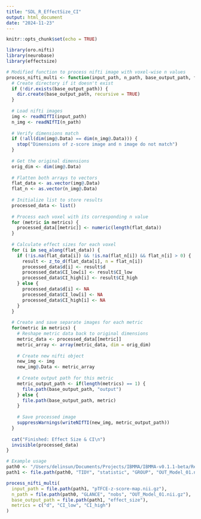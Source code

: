 ```yaml
---
title: "SDL_R_EffectSize_CI"
output: html_document
date: "2024-11-23"
---
```


```r
knitr::opts_chunk$set(echo = TRUE)
```


```r

library(oro.nifti)
library(neurobase)
library(effectsize)

# Modified function to process nifti image with voxel-wise n values
process_nifti_multi <- function(input_path, n_path, base_output_path, func, metrics) {
  # Create directory if it doesn't exist
  if (!dir.exists(base_output_path)) {
    dir.create(base_output_path, recursive = TRUE)
  }
  
  # Load nifti images
  img <- readNIfTI(input_path)
  n_img <- readNIfTI(n_path)
  
  # Verify dimensions match
  if (!all(dim(img@.Data) == dim(n_img@.Data))) {
    stop("Dimensions of z-score image and n image do not match")
  }
  
  # Get the original dimensions
  orig_dim <- dim(img@.Data)
  
  # Flatten both arrays to vectors
  flat_data <- as.vector(img@.Data)
  flat_n <- as.vector(n_img@.Data)
  
  # Initialize list to store results
  processed_data <- list()
  
  # Process each voxel with its corresponding n value
  for (metric in metrics) {
    processed_data[[metric]] <- numeric(length(flat_data))
  }
  
  # Calculate effect sizes for each voxel
  for (i in seq_along(flat_data)) {
    if (!is.na(flat_data[i]) && !is.na(flat_n[i]) && flat_n[i] > 0) {
      result <- z_to_d(flat_data[i], n = flat_n[i])
      processed_data$d[i] <- result$d
      processed_data$CI_low[i] <- result$CI_low
      processed_data$CI_high[i] <- result$CI_high
    } else {
      processed_data$d[i] <- NA
      processed_data$CI_low[i] <- NA
      processed_data$CI_high[i] <- NA
    }
  }
  
  # Create and save separate images for each metric
  for(metric in metrics) {
    # Reshape metric data back to original dimensions
    metric_data <- processed_data[[metric]]
    metric_array <- array(metric_data, dim = orig_dim)
    
    # Create new nifti object
    new_img <- img
    new_img@.Data <- metric_array
    
    # Create output path for this metric
    metric_output_path <- if(length(metrics) == 1) {
      file.path(base_output_path, "output")
    } else {
      file.path(base_output_path, metric)
    }
    
    # Save processed image
    suppressWarnings(writeNIfTI(new_img, metric_output_path))
  }
  
  cat("Finished: Effect Size & CI\n")
  invisible(processed_data)
}

# Example usage
path0 <- "/Users/delinsun/Documents/Projects/IBMMA/IBMMA-v0.1.1-beta/Results/fALFF_alff/Mega"
path1 <- file.path(path0, "TIDY", "statistic", "GROUP", "OUT_Model_01.nii.gz_pTFCE")

process_nifti_multi(
  input_path = file.path(path1, "pTFCE-z-score-map.nii.gz"),
  n_path = file.path(path0, "GLANCE", "nobs", "OUT_Model_01.nii.gz"),
  base_output_path = file.path(path1, "effect_size"),
  metrics = c("d", "CI_low", "CI_high")
)
```